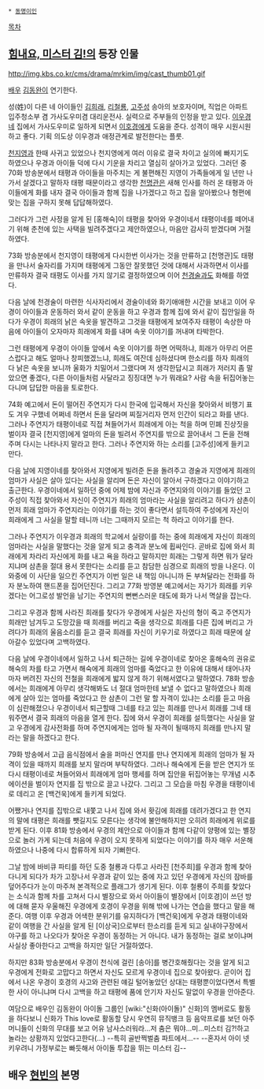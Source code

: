  * [[동명이인]]

[[목차]]
== [[힘내요, 미스터 김!]]의 등장 인물 ==
http://img.kbs.co.kr/cms/drama/mrkim/img/cast_thumb01.gif

[[배우]] [[김동완]]이 연기한다.

성(姓)이 다른 네 아이들인 [[김희래]], [[리철룡]], [[고주성]] 송아의 보호자이며, 직업은 아파트 입주청소부 겸 가사도우미겸 대리운전사. 실력으로 주부들의 인정을 받고 있다. [[이우경]]네 집에서 가사도우미로 일하게 되면서 [[이호경]]에게 도움을 준다. 성격이 매우 시원시원하고 좋다. 기획 의도상 이우경과 애정관계로 발전한다는 플룻.

[[천지영]]과 한때 사귀고 있었으나 천지영에게 여러 이유로 결국 차이고 실의에 빠지기도 하였으나 우경과 아이들 덕에 다시 기운을 차리고 열심히 살아가고 있었다. 그러던 중 70화 방송분에서 태평과 아이들을 마주치는 게 불편해진 지영이 가족들에게 일 년만 나가서 살겠다고 말하자 태평 때문이라고 생각한 [[천명관(힘내요, 미스터 김!)|천명관]]은 새해 인사를 하러 온 태평과 아이들에게 화를 내자 결국 아이들과 함께 집을 나가겠다고 하고 집을 알아봤으나 형편에 맞는 집을 구하지 못해 답답해하였다.

그러다가 그런 사정을 알게 된 [홍해숙]이 태평을 찾아와 우경이네서 태평이네를 떼어내기 위해 춘천에 있는 사택을 빌려주겠다고 제안하였으나, 마음만 감사히 받겠다며 거절하였다.

73화 방송분에서 천지영이 태평에게 다시한번 이사가는 것을 만류하고 [천명관]도 태평을 만나서 술자리를 가지며 태평에게 그동안 잘못했던 것에 대해서 사과하면서 이사를 만류하자 결국 태평도 이사를 가지 않기로 결정하였으며 이어 [[천경술]]과도 화해를 하였다.

다음 날에 천경술이 마련한 식사자리에서 경술이네와 화기애애한 시간을 보내고 이어 우경이 아이들과 운동하러 와서 같이 운동을 하고 우경과 함께 집에 와서 같이 집안일을 하다가 우경이 희래의 낡은 속옷을 발견하고 그것을 태평에게 보여주자 태평이 속상한 마음에 아이들이 오자마자 희래에게 화를 내며 속옷 이야기를 꺼내며 타박한다. 

그런 태평에게 우경이 아이들 앞에서 속옷 이야기를 하면 어떡하냐, 희래가 아무리 어른스럽다고 해도 얼마나 창피했겠느냐, 희래도 여잔데 심하셨다며 한소리를 하자 희래의 다 낡은 속옷을 보니까 울화가 치밀어서 그랬다며 저 생각한답시고 희래가 저러지 좀 말았으면 좋겠다, 다른 아이들처럼 사달라고 징징대면 누가 뭐래요? 사람 속을 뒤집어놓는다니며 답답한 마음을 토로한다.

74화 예고에서 돈이 떨어진 주연지가 다시 한국에 입국해서 자신을 찾아와서 비행기 표도 겨우 구했네 어쩌네 하면서 돈을 달라며 찌질거리자 먼저 인간이 되라고 화를 낸다. 그러나 주연지가 태평이네로 직접 쳐들어가서 희래에게 아는 척을 하며 민폐 진상짓을 벌이자 결국 [천지영]에게 얼마의 돈을 빌려서 주연지를 밖으로 끌어내서 그 돈을 전해주며 다시는 나타나지 말라고 한다. 그러나 주연지와 하는 소리를 [고주성]에게 들키고 만다.

다음 날에 지영이네를 찾아와서 지영에게 빌려준 돈을 돌려주고 경술과 지영에게 희래의 엄마가 사실은 살아 있다는 사실을 알리며 돈은 자신이 알아서 구하겠다고 이야기하고 출근한다. 우경이네에서 일하던 중에 어제 밤에 자신과 주연지와의 이야기를 들었던 고주성이 직접 찾아와서 자신이 주연지가 희래의 엄마라는 사실을 알리려고 하다가 삼촌이 먼저 희래 엄마가 주연지라는 이야기를 하는 것이 좋다면서 설득하여 주성에게 자신이 희래에게 그 사실을 말할 테니까 너는 그때까지 모르는 척 하라고 이야기를 한다. 

그러나 주연지가 이우경과 희래의 학교에서 실랑이를 하는 중에 희래에게 자신이 희래의 엄마라는 사실을 말했다는 것을 알게 되고 충격과 분노에 휩싸인다. 곧바로 집에 와서 희래에게 차라리 자신에게 화를 내고 욕을 하라고 말하지만 희래는 그렇게 하면 뭐가 달라지냐며 삼촌을 절대 용서 못한다는 소리를 듣고 참담한 심경으로 희래의 방을 나온다. 이 와중에 이 사단을 일으킨 주연지가 이번 일은 내 책임 아니니까 돈 부쳐달라는 전화를 하자 분노하여 핸드폰을 집어던진다. 그리고 77화 방영분 예고에서는 자기가 희래를 키우겠다는 어그로성 발언을 남기는 주연지의 뻔뻔스러운 태도에 화가 나서 멱살을 잡는다.

그리고 우경과 함께 사라진 희래를 찾다가 우경에게 사실은 자신의 형이 죽고 주연지가 희래만 남겨두고 도망갔을 때 희래를 버리고 죽을 생각으로 희래를 다른 집에 버리고 가려다가 희래의 울음소리를 듣고 결국 희래를 자신이 키우기로 하였다고 희래 때문에 살아갈수 있었다며 고백하였다. 

다음 날에 우경이네에서 일하고 나서 퇴근하는 길에 우경이네로 찾아온 홍해숙의 권유로 해숙의 차를 타고 가면서 해숙에게 희래의 엄마를 죽었다고 한 이유에 대해서 태어나자마자 버려진 자신의 전철을 희래에게 밟지 않게 하기 위해서였다고 말하였다. 78화 방송에서는 희래에게 아무리 생각해봐도 너 절대 엄마한테 보낼 수 없다고 말하였으나 희래에게 살아 있는 엄마를 죽었다고 한 삼촌이 그런 말 할 자격이 있냐는 소리를 듣고 마음이 심란해졌으나 우경이네서 퇴근할때 그네를 타고 있는 희래를 만나서 희래를 그네 태워주면서 결국 희래의 마음을 열게 한다. 집에 와서 우경이 희래를 설득했다는 사실을 알고 우경에게 감사전화를 하며 주연지에게는 엄마 될 자격이 될때까지 희래를 만나지 말라는 말을 하겠다고 한다. 

79화 방송에서 고급 음식점에서 술을 퍼마신 연지를 만나 연지에게 희래의 엄마가 될 자격이 있을 때까지 희래를 보지 말라며 부탁하였다. 그러나 해숙에게 돈을 받은 연지가 또다시 태평이네로 쳐들어와서 희래에게 엄마 행세를 하며 집안을 뒤집어놓는 무개념 시추에이션을 벌이자 연지를 집 밖으로 끌고 나갔다. 그리고 그 모습을 마침 우경을 태평이네로 데리고 온 [백건욱]에게 들키게 되었다. 

어쨌거나 연지를 집밖으로 내쫓고 나서 집에 와서 홧김에 희래를 데려가겠다고 한 연지의 말에 태평은 희래를 뺏길지도 모른다는 생각에 불안해하지만 오히려 희래에게 위로를 받게 된다. 이후 81화 방송에서 우경의 제안으로 아이들과 함께 다같이 양평에 있는 별장으로 놀러 가게 되는데 처음에 우경이 오지 못하게 되었다는 이야기를 하자 매우 서운해하였으나 나중에 다시 합류하게 되자 기뻐한다.

그날 밤에 바비큐 파티를 하던 도중 철룡과 다투고 사라진 [천주희]를 우경과 함께 찾아다니게 되다가 차가 고장나서 우경과 같이 있는 중에 자고 있던 우경에게 자신의 잠바를 덮어주다가 눈이 마주쳐 본격적으로 플래그가 생기게 된다. 이후 철룡이 주희를 찾았다는 소식과 함께 차를 고쳐서 다시 별장으로 와서 아이들이 별장에서 [이호경]이 쓰던 방에 대해 묻자 우울해진 우경에게 호경이 우경을 위해 밖에 나가는 연습을 했다고 말을 해준다. 여행 이후 우경과 어색한 분위기를 유지하다가 [백건욱]에게 우경과 태평이네와 같이 여행을 간 사실을 알게 된 [이상국]으로부터 한소리를 듣게 되고 실내야구장에서 야구를 하고 나오다가 찾아온 우경이 동정하는 거 아니다. 내가 동정하는 걸로 보이냐며 사실상 좋아한다고 고백을 하지만 일단 거절하였다.

하지만 83화 방송분에서 우경이 천식에 걸린 [송아]를 병간호해줬다는 것을 알게 되고 우경에게 전화로 고맙다고 하면서 자신도 모르게 우경이네 집으로 찾아왔다. 곧이어 집에서 나온 우경이 호경의 사고와 관련된 얘길 털어놓았던 상대는 태평뿐이었다면서 특별한 사이 아니냐며 다시 고백을 하고 태평에 품에 안기자 자신도 말없이 우경을 안아준다.

여담으로 배우인 김동완이 아이돌 그룹인 [wiki:"신화(아이돌)" 신화]의 멤버로도 활동을 하다보니 신화가 This love로 활동할 당시 우연히 뮤직뱅크 등 음악프로를 보던 아주머니들이 신화의 무대를 보고 어유 남사스러워라...저 춤은 뭐야...미...미스터 김?!하고 놀라는 상황까지 있었다고한다(...) --특히 골반쩍벌춤 파트에서...-- --혼자서 아이 넷 키우려니 가정부로는 빠듯해서 아이돌 투잡을 뛰는 미스터 김--
== 배우 [[현빈]]의 본명 ==
